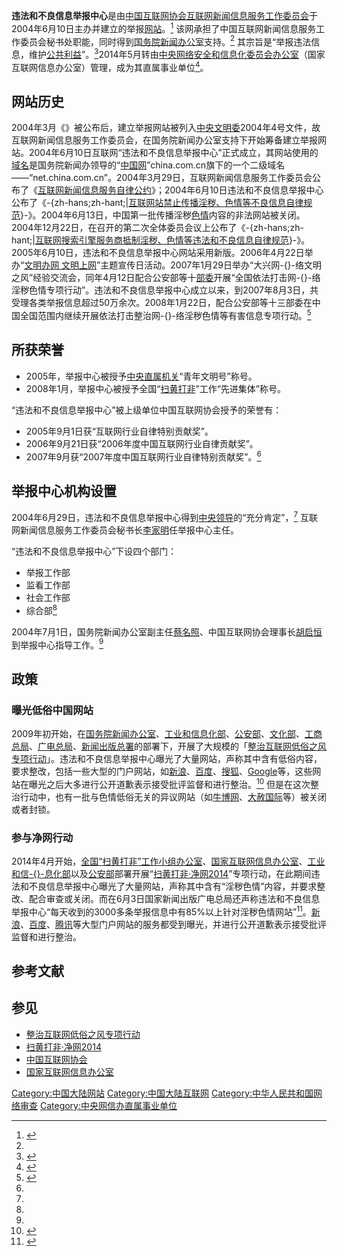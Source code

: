 {{noteTA
|1=zh-hans:互联网;zh-hant:互聯網;
|2=zh-cn:域名;zh-hk:域名;zh-tw:網域名稱;}}
{{Infobox Website
|name = 违法和不良信息举报中心
|logo = 
|screenshot = 
|caption = 
|url = http://www.12377.cn/
|commercial = 否
|type = 举报网站
|reg = 是
|owner = 中央网信办违法和不良信息举报中心
}}

'''违法和不良信息举报中心'''是由[[中国互联网协会|中国互联网协会]][[互联网新闻信息服务工作委员会|互联网新闻信息服务工作委员会]]于2004年6月10日主办并建立的举报[[网站|网站]]。<ref name="aboutus">{{Cite web |url=http://net.china.com.cn/gywm/txt/2006-09/20/content_175432.htm |title=关于我们 |accessdate=2009-01-11 |archive-date=2008-12-30 |archive-url=https://web.archive.org/web/20081230023638/http://net.china.com.cn/gywm/txt/2006-09/20/content_175432.htm |dead-url=no }}</ref> 该网承担了中国互联网新闻信息服务工作委员会秘书处职能，同时得到[[国务院新闻办公室|国务院新闻办公室]]支持。<ref name="aboutus" /> 其宗旨是“举报违法信息，维护[[公共利益|公共利益]]”。<ref>{{Cite web |url=http://net.china.com.cn/gzdt/txt/2005-06/12/content_206777.htm |title=互联网"违法和不良信息举报中心"成立一周年 贺信选登 |accessdate=2009-01-11 |archive-date=2009-03-23 |archive-url=https://web.archive.org/web/20090323054124/http://net.china.com.cn/gzdt/txt/2005-06/12/content_206777.htm |dead-url=no }}</ref>2014年5月转由[[中央网络安全和信息化委员会办公室|中央网络安全和信息化委员会办公室]]（国家互联网信息办公室）管理，成为其直属事业单位<ref>{{Cite web |url=http://www.12377.cn/txt/2014-09/02/content_7198763.htm |title=中国互联网违法和不良信息举报中心简介 |access-date=2018-08-01 |archive-url=https://web.archive.org/web/20180801190640/http://www.12377.cn/txt/2014-09/02/content_7198763.htm |archive-date=2018-08-01 |dead-url=yes }}</ref>。

==网站历史==
2004年3月《{{去文库|中共中央国务院关于进一步加强和改进未成年人思想道德建设的若干意见}}》被公布后，建立举报网站被列入[[中共中央精神文明建设指导委员会|中央文明委]]2004年4号文件，故互联网新闻信息服务工作委员会，在国务院新闻办公室支持下开始筹备建立举报网站。2004年6月10日互联网“违法和不良信息举报中心”正式成立，其网站使用的[[域名|域名]]是国务院新闻办领导的“[[中国网|中国网]]”china.com.cn旗下的一个二级域名——“net.china.com.cn”。2004年3月29日，互联网新闻信息服务工作委员会公布了《[[互联网新闻信息服务自律公约|互联网新闻信息服务自律公约]]》；2004年6月10日违法和不良信息举报中心公布了《-{zh-hans;zh-hant;|[[互联网站禁止传播淫秽、色情等不良信息自律规范|互联网站禁止传播淫秽、色情等不良信息自律规范]]}-》。2004年6月13日，中国第一批传播淫秽[[色情|色情]]内容的非法网站被关闭。2004年12月22日，在召开的第二次全体委员会议上公布了《-{zh-hans;zh-hant;|[[互联网搜索引擎服务商抵制淫秽、色情等违法和不良信息自律规范|互联网搜索引擎服务商抵制淫秽、色情等违法和不良信息自律规范]]}-》。2005年6月10日，违法和不良信息举报中心网站采用新版。2006年4月22日举办“[[文明办网_文明上网|文明办网 文明上网]]”主题宣传日活动。2007年1月29日举办“大兴网-{}-络文明之风”经验交流会，同年4月12日配合公安部等十[[部委|部委]]开展“全国依法打击网-{}-络淫秽色情专项行动”。违法和不良信息举报中心成立以来，到2007年8月3日，共受理各类举报信息超过50万余次。2008年1月22日，配合公安部等十三部委在中国全国范围内继续开展依法打击整治网-{}-络淫秽色情等有害信息专项行动。<ref name="dashi">{{Cite web |url=http://net.china.com.cn/djs/txt/2006-09/20/content_175144.htm |title=大事记 |accessdate=2009-01-11 |archive-date=2008-12-22 |archive-url=https://web.archive.org/web/20081222211105/http://net.china.com.cn/djs/txt/2006-09/20/content_175144.htm |dead-url=no }}</ref>

==所获荣誉==
*2005年，举报中心被授予[[中央直属机关|中央直属机关]]“青年文明号”称号。
*2008年1月，举报中心被授予全国“[[扫黄打非|扫黄打非]]”工作“先进集体”称号。
“违法和不良信息举报中心”被上级单位中国互联网协会授予的荣誉有：
*2005年9月1日获“互联网行业自律特别贡献奖”。
*2006年9月21日获“2006年度中国互联网行业自律贡献奖”。
*2007年9月获“2007年度中国互联网行业自律特别贡献奖”。<ref name="dashi" />

==举报中心机构设置==
2004年6月29日，违法和不良信息举报中心得到[[党中央|中央领导]]的“充分肯定”，<ref name="dashi" /> 互联网新闻信息服务工作委员会秘书长[[李家明|李家明]]任举报中心主任。

“违法和不良信息举报中心”下设四个部门：
*举报工作部
*监看工作部
*社会工作部
*综合部<ref name="aboutus" />

2004年7月1日，国务院新闻办公室副主任[[蔡名照|蔡名照]]、中国互联网协会理事长[[胡启恒|胡启恒]]到举报中心指导工作。<ref name="dashi" />

== 政策 ==

===曝光低俗中国网站===
{{Main|整治互联网低俗之风专项行动}}

2009年初开始，在[[国务院新闻办公室|国务院新闻办公室]]、[[工业和信息化部|工业和信息化部]]、[[公安部|公安部]]、[[中华人民共和国文化部|文化部]]、[[工商总局|工商总局]]、[[广电总局|广电总局]]、[[新闻出版总署|新闻出版总署]]的部署下，开展了大规模的「[[整治互联网低俗之风专项行动|整治互联网低俗之风专项行动]]」。违法和不良信息举报中心曝光了大量网站，声称其中含有低俗内容，要求整改，包括一些大型的门户网站，如[[新浪|新浪]]、[[百度|百度]]、[[搜狐|搜狐]]、[[Google|Google]]等，这些网站在曝光之后大多进行公开道歉表示接受批评监督和进行整治。<ref>{{Cite web |url=http://main.chinarank.org.cn/aboutus/special.html |title=Chinarank支持整治互联网低俗之风的专项活动 |accessdate=2009-02-03 |archive-date=2009-01-25 |archive-url=https://web.archive.org/web/20090125114907/http://main.chinarank.org.cn/aboutus/special.html |dead-url=yes }}</ref> 但是在这次整治行动中，也有一批与色情低俗无关的异议网站（如[[牛博网|牛博网]]、[[大赦国际|大赦国际]]等）被关闭或者封锁。

=== 参与净网行动 ===
{{Main|扫黄打非·净网2014}}

2014年4月开始，[[全国“扫黄打非”工作小组办公室|全国“扫黄打非”工作小组办公室]]、[[国家互联网信息办公室|国家互联网信息办公室]]、[[中华人民共和国工业和信息化部|工业和信-{}-息化部]]以及[[中华人民共和国公安部|公安部]]部署开展“[[扫黄打非·净网2014|扫黄打非·净网2014]]”专项行动，在此期间违法和不良信息举报中心曝光了大量网站，声称其中含有“淫秽色情”内容，并要求整改、配合审查或关闭。而在6月3日国家新闻出版广电总局还声称违法和不良信息举报中心“每天收到的3000多条举报信息中有85%以上针对淫秽色情网站”<ref>{{cite web|url=http://news.xinhuanet.com/legal/2014-06/03/c_1110972913.htm|title=中国今年已查处400多家色情网站 删30多万条涉黄信息|accessdate=2014年8月12日|publisher=[[新华网|新华网]]|language=zh-cn|archive-date=2014年6月25日|archive-url=https://web.archive.org/web/20140625211848/http://news.xinhuanet.com/legal/2014-06/03/c_1110972913.htm|dead-url=no}}</ref>。[[新浪|新浪]]、[[百度|百度]]、[[腾讯|腾讯]]等大型门户网站的服务都受到曝光，并进行公开道歉表示接受批评监督和进行整治。

==参考文献==
{{Reflist|2}}

==参见==
*[[整治互联网低俗之风专项行动|整治互联网低俗之风专项行动]]
*[[扫黄打非·净网2014|扫黄打非·净网2014]]
*[[中国互联网协会|中国互联网协会]]
*[[国家互联网信息办公室|国家互联网信息办公室]]

[[Category:中国大陆网站|Category:中国大陆网站]]
[[Category:中国大陆互联网|Category:中国大陆互联网]]
[[Category:中华人民共和国网络审查|Category:中华人民共和国网络审查]]
[[Category:中央网信办直属事业单位|Category:中央网信办直属事业单位]]